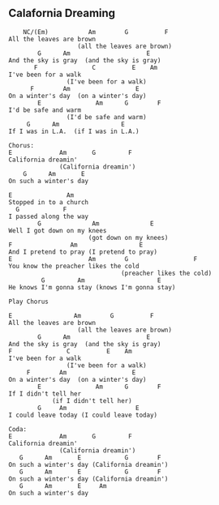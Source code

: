 

## Calafornia Dreaming

```{}
    NC/(Em)           Am        G          F
All the leaves are brown
                   (all the leaves are brown)
        G      Am                     E
And the sky is gray  (and the sky is gray)
       F               C          E    Am
I've been for a walk
                (I've been for a walk)
      F        Am                  E
On a winter's day  (on a winter's day)
        E               Am      G        F
I'd be safe and warm
                (I'd be safe and warm)
     G      Am                 E
If I was in L.A.  (if I was in L.A.)

Chorus:
E             Am       G         F
California dreamin'
              (California dreamin')
    G      Am       E
On such a winter's day

E               Am
Stopped in to a church
  G            F
I passed along the way
        G              Am              E
Well I got down on my knees
                      (got down on my knees)
F                Am                 E
And I pretend to pray (I pretend to pray)
E                     Am        G                  F
You know the preacher likes the cold
                               (preacher likes the cold)
         G         Am                    E
He knows I'm gonna stay (knows I'm gonna stay)

Play Chorus

E                 Am        G          F
All the leaves are brown
                   (all the leaves are brown)
        G      Am                     E
And the sky is gray  (and the sky is gray)
F               C          E    Am
I've been for a walk
                (I've been for a walk)
     F        Am                  E
On a winter's day  (on a winter's day)
        E               Am      G        F
If I didn't tell her
            (if I didn't tell her)
        G     Am                   E
I could leave today (I could leave today)

Coda:
E             Am       G         F
California dreamin'
              (California dreamin')
   G      Am       E            G        F
On such a winter's day (California dreamin')
   G      Am       E            G        F
On such a winter's day (California dreamin')
   G      Am       E     Am
On such a winter's day

```
